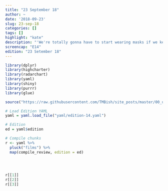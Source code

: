 ```yaml
---
title: "23 September 18"
author: ~
date: '2018-09-23'
slug: 23-sep-18
categories: []
tags: []
highlight: "kate"
description: "'We're totally gonna have to start wearing masks if we keep dressing this good. People gon' know it's us.' - McKayla"
screencap: "E14"
edition: "23 Setember 18"
---
```


```r
library(dplyr)
library(highcharter)
library(radarchart)
library(yaml)
library(shiny)
library(purrr)
library(glue)

source("https://raw.githubusercontent.com/TMBish/site_posts/master/00_utilities/film-review-utils.R")

# Load Edition YAML
yaml = yaml.load_file("yaml/edition-14.yaml")

# Edition
ed = yaml$edition

# Compile chunks
r <- yaml %>%
  pluck("films") %>%
  map(compile_review, edition = ed)
 
 
 

r[[1]]
r[[2]]
r[[3]]
```